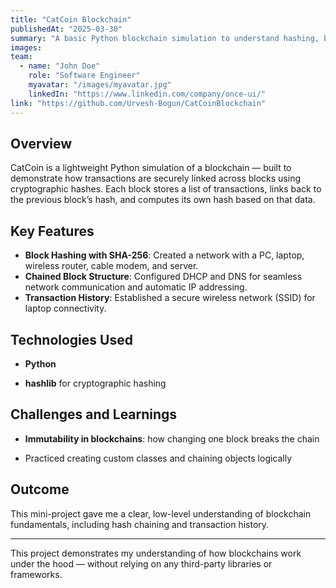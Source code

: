 ```yaml
---
title: "CatCoin Blockchain"
publishedAt: "2025-03-30"
summary: "A basic Python blockchain simulation to understand hashing, block linking, and transaction chains."
images:
team:
  - name: "John Doe"
    role: "Software Engineer"
    myavatar: "/images/myavatar.jpg"
    linkedIn: "https://www.linkedin.com/company/once-ui/"
link: "https://github.com/Urvesh-Bogun/CatCoinBlockchain"
---
```


## Overview

CatCoin is a lightweight Python simulation of a blockchain — built to demonstrate how transactions are securely linked across blocks using cryptographic hashes. Each block stores a list of transactions, links back to the previous block’s hash, and computes its own hash based on that data.

## Key Features

- **Block Hashing with SHA-256**: Created a network with a PC, laptop, wireless router, cable modem, and server.
- **Chained Block Structure**: Configured DHCP and DNS for seamless network communication and automatic IP addressing.
- **Transaction History**: Established a secure wireless network (SSID) for laptop connectivity.

## Technologies Used

- **Python**

- **hashlib** for cryptographic hashing


## Challenges and Learnings

- **Immutability in blockchains**: how changing one block breaks the chain

- Practiced creating custom classes and chaining objects logically

## Outcome

This mini-project gave me a clear, low-level understanding of blockchain fundamentals, including hash chaining and transaction history. 

---

This project demonstrates my understanding of how blockchains work under the hood — without relying on any third-party libraries or frameworks.